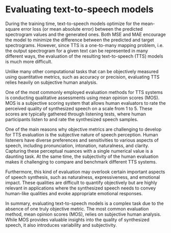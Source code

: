 # Evaluating text-to-speech models

During the training time, text-to-speech models optimize for the mean-square error loss (or mean absolute error) between 
the predicted spectrogram values and the generated ones. Both MSE and MAE encourage the model to minimize the difference 
between the predicted and target spectrograms. However, since TTS is a one-to-many mapping problem, i.e. the output spectrogram for a given text can be represented in many different ways, the evaluation of the resulting text-to-speech (TTS) models is much 
more difficult. 

Unlike many other computational tasks that can be objectively 
measured using quantitative metrics, such as accuracy or precision, evaluating TTS relies heavily on subjective human analysis.

One of the most commonly employed evaluation methods for TTS systems is conducting qualitative assessments using mean 
opinion scores (MOS). MOS is a subjective scoring system that allows human evaluators to rate the perceived quality of 
synthesized speech on a scale from 1 to 5. These scores are typically gathered through listening tests, where human 
participants listen to and rate the synthesized speech samples.

One of the main reasons why objective metrics are challenging to develop for TTS evaluation is the subjective nature of 
speech perception. Human listeners have diverse preferences and sensitivities to various aspects of speech, including 
pronunciation, intonation, naturalness, and clarity. Capturing these perceptual nuances with a single numerical value 
is a daunting task. At the same time, the subjectivity of the human evaluation makes it challenging to compare and 
benchmark different TTS systems.

Furthermore, this kind of evaluation may overlook certain important aspects of speech synthesis, such as naturalness, 
expressiveness, and emotional impact. These qualities are difficult to quantify objectively but are highly relevant in 
applications where the synthesized speech needs to convey human-like qualities and evoke appropriate emotional responses.

In summary, evaluating text-to-speech models is a complex task due to the absence of one truly objective metric. The most common 
evaluation method, mean opinion scores (MOS), relies on subjective human analysis. While MOS provides valuable insights 
into the quality of synthesized speech, it also introduces variability and subjectivity. 
